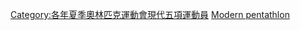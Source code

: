 [[Category:各年夏季奧林匹克運動會現代五項運動員|Category:各年夏季奧林匹克運動會現代五項運動員]]
[[Category:2004年夏季奥林匹克运动会运动员|Modern pentathlon]]